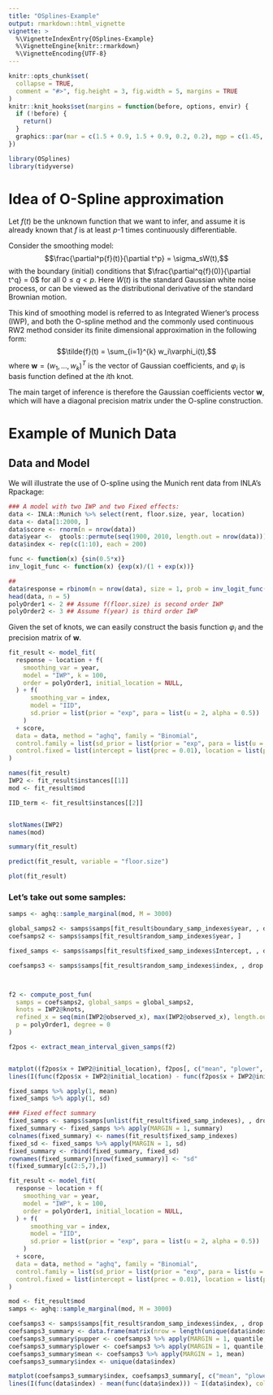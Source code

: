 ```yaml
---
title: "OSplines-Example"
output: rmarkdown::html_vignette
vignette: >
  %\VignetteIndexEntry{OSplines-Example}
  %\VignetteEngine{knitr::rmarkdown}
  %\VignetteEncoding{UTF-8}
---
```


```r
knitr::opts_chunk$set(
  collapse = TRUE,
  comment = "#>", fig.height = 3, fig.width = 5, margins = TRUE
)
knitr::knit_hooks$set(margins = function(before, options, envir) {
  if (!before) {
    return()
  }
  graphics::par(mar = c(1.5 + 0.9, 1.5 + 0.9, 0.2, 0.2), mgp = c(1.45, 0.45, 0), cex = 1.25, bty = "n")
})
```


```r
library(OSplines)
library(tidyverse)
```

# Idea of O-Spline approximation
Let $f(t)$ be the unknown function that we want to infer, and assume it is already known that $f$ is at least $p$-1 times continuously differentiable.

Consider the smoothing model:
$$\frac{\partial^p{f}(t)}{\partial t^p} = \sigma_sW(t),$$
with the boundary (initial) conditions that $\frac{\partial^q{f}(0)}{\partial t^q} = 0$ for all $0\leq q <p$.
Here $W(t)$ is the standard Gaussian white noise process, or can be viewed as the distributional derivative of the standard Brownian motion.

This kind of smoothing model is referred to as Integrated Wiener's process (IWP), and both the O-spline method and the commonly used continuous RW2 method consider its finite dimensional approximation in the following form:
$$\tilde{f}(t) = \sum_{i=1}^{k} w_i\varphi_i(t),$$
where $\boldsymbol{w} = (w_1, ..., w_k)^T$ is the vector of Gaussian coefficients, and $\varphi_i$ is basis function defined at the $i$th knot.

The main target of inference is therefore the Gaussian coefficients vector $\boldsymbol{w}$, which will have a diagonal precision matrix under the O-spline construction.

# Example of Munich Data

## Data and Model

We will illustrate the use of O-spline using the Munich rent data from INLA's Rpackage:

```r
### A model with two IWP and two Fixed effects:
data <- INLA::Munich %>% select(rent, floor.size, year, location)
data <- data[1:2000, ]
data$score <- rnorm(n = nrow(data))
data$year <-  gtools::permute(seq(1900, 2010, length.out = nrow(data)))
data$index <- rep(c(1:10), each = 200)

func <- function(x) {sin(0.5*x)}
inv_logit_func <- function(x) {exp(x)/(1 + exp(x))}

##
data$response = rbinom(n = nrow(data), size = 1, prob = inv_logit_func(func(data$index)))
head(data, n = 5)
polyOrder1 <- 2 ## Assume f(floor.size) is second order IWP
polyOrder2 <- 3 ## Assume f(year) is third order IWP
```

Given the set of knots, we can easily construct the basis function $\varphi_i$ and the precision matrix of $\boldsymbol{w}$.

```r
fit_result <- model_fit(
  response ~ location + f(
    smoothing_var = year,
    model = "IWP", k = 100,
    order = polyOrder1, initial_location = NULL,
  ) + f(
      smoothing_var = index,
      model = "IID",
      sd.prior = list(prior = "exp", para = list(u = 2, alpha = 0.5))
    )
  + score,
  data = data, method = "aghq", family = "Binomial",
  control.family = list(sd_prior = list(prior = "exp", para = list(u = 1, alpha = 0.5))),
  control.fixed = list(intercept = list(prec = 0.01), location = list(prec = 0.01), score = list(prec = 0.01))
)
```

```r
names(fit_result)
IWP2 <- fit_result$instances[[1]]
mod <- fit_result$mod

IID_term <- fit_result$instances[[2]]


slotNames(IWP2)
names(mod)
```

```r
summary(fit_result)
```

```r
predict(fit_result, variable = "floor.size")
```
```r
plot(fit_result)
```

### Let's take out some samples:
```r
samps <- aghq::sample_marginal(mod, M = 3000)

global_samps2 <- samps$samps[fit_result$boundary_samp_indexes$year, , drop = F]
coefsamps2 <- samps$samps[fit_result$random_samp_indexes$year, ]

fixed_samps <- samps$samps[fit_result$fixed_samp_indexes$Intercept, , drop = F]

coefsamps3 <- samps$samps[fit_result$random_samp_indexes$index, , drop = F]



f2 <- compute_post_fun(
  samps = coefsamps2, global_samps = global_samps2,
  knots = IWP2@knots,
  refined_x = seq(min(IWP2@observed_x), max(IWP2@observed_x), length.out = 100),
  p = polyOrder1, degree = 0
)

f2pos <- extract_mean_interval_given_samps(f2)


matplot((f2pos$x + IWP2@initial_location), f2pos[, c("mean", "plower", "pupper")], lty = c(1, 2, 2), lwd = c(2, 1, 1), col = "black", type = 'l', ylab = "effect on rent", xlab = "year")
lines(I(func(f2pos$x + IWP2@initial_location) - func(f2pos$x + IWP2@initial_location)[1]) ~ I(f2pos$x + IWP2@initial_location), col = "red")

fixed_samps %>% apply(1, mean)
fixed_samps %>% apply(1, sd)
```
```r
### Fixed effect summary
fixed_samps <- samps$samps[unlist(fit_result$fixed_samp_indexes), , drop = F]
fixed_summary <- fixed_samps %>% apply(MARGIN = 1, summary)
colnames(fixed_summary) <- names(fit_result$fixed_samp_indexes)
fixed_sd <- fixed_samps %>% apply(MARGIN = 1, sd)
fixed_summary <- rbind(fixed_summary, fixed_sd)
rownames(fixed_summary)[nrow(fixed_summary)] <- "sd"
t(fixed_summary[c(2:5,7),])
```


```r
fit_result <- model_fit(
  response ~ location + f(
    smoothing_var = year,
    model = "IWP", k = 100,
    order = polyOrder1, initial_location = NULL,
  ) + f(
      smoothing_var = index,
      model = "IID",
      sd.prior = list(prior = "exp", para = list(u = 2, alpha = 0.5))
    )
  + score,
  data = data, method = "aghq", family = "Binomial",
  control.family = list(sd_prior = list(prior = "exp", para = list(u = 1, alpha = 0.5))),
  control.fixed = list(intercept = list(prec = 0.01), location = list(prec = 0.01), score = list(prec = 0.01))
)

mod <- fit_result$mod
samps <- aghq::sample_marginal(mod, M = 3000)

coefsamps3 <- samps$samps[fit_result$random_samp_indexes$index, , drop = F]
coefsamps3_summary <- data.frame(matrix(nrow = length(unique(data$index)), ncol = 0))
coefsamps3_summary$pupper <- coefsamps3 %>% apply(MARGIN = 1, quantile, 0.975)
coefsamps3_summary$plower <- coefsamps3 %>% apply(MARGIN = 1, quantile, 0.025)
coefsamps3_summary$mean <- coefsamps3 %>% apply(MARGIN = 1, mean)
coefsamps3_summary$index <- unique(data$index)

matplot(coefsamps3_summary$index, coefsamps3_summary[, c("mean", "plower", "pupper")], lty = c(1, 2, 2), lwd = c(2, 1, 1), col = "black", type = 'l', ylab = "effect on rent", xlab = "year", ylim = c(-2,2))
lines(I(func(data$index) - mean(func(data$index))) ~ I(data$index), col = "red")
```





